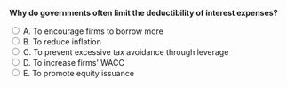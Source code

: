::: {.question-block}

<form onsubmit="event.preventDefault(); checkAnswer('module8_mcq_q31')" data-correct-answer="C">
<strong style="display: block;">Why do governments often limit the deductibility of interest expenses?</strong>

<label><input type="radio" name="module8_mcq_q31" value="A"> A. To encourage firms to borrow more</label><br>
<label><input type="radio" name="module8_mcq_q31" value="B"> B. To reduce inflation</label><br>
<label><input type="radio" name="module8_mcq_q31" value="C"> C. To prevent excessive tax avoidance through leverage</label><br>
<label><input type="radio" name="module8_mcq_q31" value="D"> D. To increase firms’ WACC</label><br>
<label><input type="radio" name="module8_mcq_q31" value="E"> E. To promote equity issuance</label><br>
</form>

<div id="feedback-module8_mcq_q31" class="feedback" data-status="" style="display:none;">
✅ Correct: C. Interest deduction caps are designed to limit the erosion of tax revenue from heavily leveraged firms.
</div>

:::
